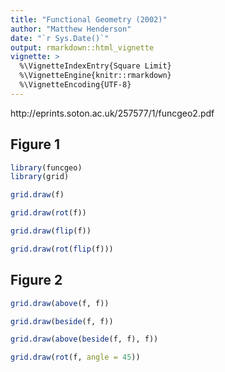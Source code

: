 ```yaml
---
title: "Functional Geometry (2002)"
author: "Matthew Henderson"
date: "`r Sys.Date()`"
output: rmarkdown::html_vignette
vignette: >
  %\VignetteIndexEntry{Square Limit}
  %\VignetteEngine{knitr::rmarkdown}
  %\VignetteEncoding{UTF-8}
---
```


http://eprints.soton.ac.uk/257577/1/funcgeo2.pdf

## Figure 1

```r
library(funcgeo)
library(grid)

grid.draw(f)
```

```r
grid.draw(rot(f))
```

```r
grid.draw(flip(f))
```

```r
grid.draw(rot(flip(f)))
```

## Figure 2

```r
grid.draw(above(f, f))
```

```r
grid.draw(beside(f, f))
```

```r
grid.draw(above(beside(f, f), f))
```

```r
grid.draw(rot(f, angle = 45))
```
